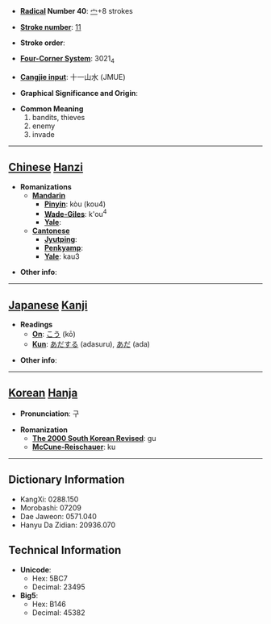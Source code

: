 * '''[[Wiktionary:Chinese radical index| Radical]] Number 40''': [[Wiktionary:Chinese radical index 宀|宀]]+8 strokes

* '''[[Wiktionary:Chinese total strokes index|Stroke number]]''': [[Wiktionary:Chinese total strokes index 11|11]]

* '''Stroke order''': 

* '''[[Wiktionary:Chinese four corner index|Four-Corner System]]''': 3021<sub>4</sub>

* '''[[Wiktionary:Chinese Cangjie index|Cangjie input]]''': 十一山水 (JMUE)

* '''Graphical Significance and Origin''': 

* '''Common Meaning'''
*#bandits, thieves
*# enemy
*# invade


----

== [[Chinese]] [[Hanzi]] ==

* '''Romanizations'''
** '''[[Mandarin]]'''
*** '''[[Pinyin]]''': kòu (kou4)
*** '''[[Wade-Giles]]''': k'ou<sup>4</sup>
*** '''[[Yale]]''': 
** '''[[Cantonese]]'''
*** '''[[Jyutping]]''':
*** '''[[Penkyamp]]''': 
*** '''[[Yale]]''': kau3

* '''Other info''': 

----

== [[Japanese]] [[Kanji]] ==

* '''Readings'''
** '''[[On]]''': [[こう]] (kō)
** '''[[Kun]]''': [[あだする]] (adasuru), [[あだ]] (ada)

* '''Other info''':  

----

== [[Korean]] [[Hanja]] ==

* '''Pronunciation''': 구

* '''Romanization'''
** '''[[The 2000 South Korean Revised Romanization|The 2000 South Korean Revised]]''': gu
** '''[[McCune-Reischauer]]''': ku

----

== Dictionary Information ==

* KangXi: 0288.150
* Morobashi: 07209
* Dae Jaweon: 0571.040
* Hanyu Da Zidian: 20936.070

== Technical Information ==

* '''Unicode''':
** Hex: 5BC7
** Decimal: 23495
* '''Big5''':
** Hex: B146
** Decimal: 45382